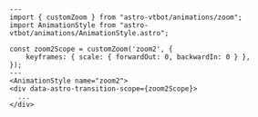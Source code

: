 ```astro title="Zoom2.astro"
---
import { customZoom } from "astro-vtbot/animations/zoom";
import AnimationStyle from "astro-vtbot/animations/AnimationStyle.astro";

const zoom2Scope = customZoom('zoom2', {
	keyframes: { scale: { forwardOut: 0, backwardIn: 0 } },
});
---
<AnimationStyle name="zoom2">
<div data-astro-transition-scope={zoom2Scope}>
  ...
</div>
```
